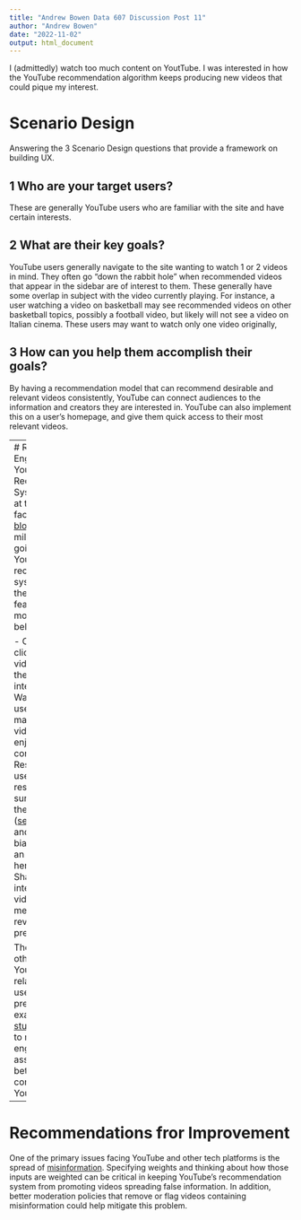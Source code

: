 ```yaml
---
title: "Andrew Bowen Data 607 Discussion Post 11"
author: "Andrew Bowen"
date: "2022-11-02"
output: html_document
---
```


I (admittedly) watch too much content on YoutTube. I was interested in how the YouTube recommendation algorithm keeps producing new videos that could pique my interest. 

# Scenario Design
Answering the 3 Scenario Design questions that provide a framework on building UX.

## 1 Who are your target users?
These are generally YouTube users who are familiar with the site and have certain interests. 

## 2 What are their key goals?
YouTube users generally navigate to the site wanting to watch 1 or 2 videos in mind. They often go "down the rabbit hole" when recommended videos that appear in the sidebar are of interest to them. These generally have some overlap in subject with the video currently playing. For instance, a user watching a video on basketball may see recommended videos on other basketball topics, possibly a football video, but likely will not see a video on Italian cinema. These users may want to watch only one video originally, 

## 3 How can you help them accomplish their goals?


By having a recommendation model that can recommend desirable and relevant videos consistently, YouTube can connect audiences to the information and creators they are interested in. YouTube can also implement this on a user's homepage, and give them quick access to their most relevant videos.

---
# Reverse Engineering YouTube's Recommendation System
Looking at the public-facing [YouTube blog](https://blog.youtube/inside-youtube/on-youtubes-recommendation-system/), there are millions of inputs going into the YouTube recommendation system. Some of the primary features of their model are listed below:

- Clicks: if a user clicks into a video, it's likely they are interested in it
- Watchtime: if a user watched the majority/all of a video, they likely enjoy that content
- Survey Responses: users will respond to surveys with their interests. ([self-reporting](https://www.google.com/url?sa=t&rct=j&q=&esrc=s&source=web&cd=&cad=rja&uact=8&ved=2ahUKEwjx-4740JD7AhWZjokEHR2YAvQQFnoECCEQAw&url=https%3A%2F%2Fthedecisionlab.com%2Fbiases%2Fresponse-bias&usg=AOvVaw2SimUrCefw7zL1Ah9n8vTq) and response bias may play to an advantage here)
- Likes, Shares, Dislikes: interactions with videos via these mechanisms also reveal user preferences

There are likely other inputs into YouTube's model related to a given user and their preferences. For example, [this study](https://kclpure.kcl.ac.uk/portal/files/78051692/Follow_the_Algorithm_AIROLDI_Publishedonline13May2016_GREEN_AAM_CC_BY_NC_ND_.pdf) attempted to reverse engineer the associations between musical content on Youtube.

---

# Recommendations fror Improvement
One of the primary issues facing YouTube and other tech platforms is the spread of [misinformation](https://static1.squarespace.com/static/5b6df958f8370af3217d4178/t/62a38fc022745a7274601da0/1654886337000/NYU+CBHR+YouTube_Final_June10.pdf). Specifying weights and thinking about how those inputs are weighted can be critical in keeping YouTube's recommendation system from promoting videos spreading false information. In addition, better moderation policies that remove or flag videos containing misinformation could help mitigate this problem. 
